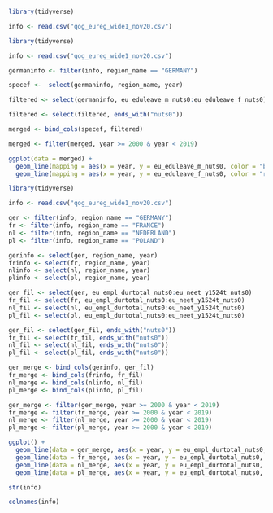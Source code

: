 ```r
library(tidyverse)
```

```r
info <- read.csv("qog_eureg_wide1_nov20.csv")
```

```r
library(tidyverse)

info <- read.csv("qog_eureg_wide1_nov20.csv")

germaninfo <- filter(info, region_name == "GERMANY")

specef <-  select(germaninfo, region_name, year)

filtered <- select(germaninfo, eu_eduleave_m_nuts0:eu_eduleave_f_nuts0)

filtered <- select(filtered, ends_with("nuts0"))

merged <- bind_cols(specef, filtered)

merged <- filter(merged, year >= 2000 & year < 2019)

ggplot(data = merged) +
  geom_line(mapping = aes(x = year, y = eu_eduleave_m_nuts0, color = "blue")) +
  geom_line(mapping = aes(x = year, y = eu_eduleave_f_nuts0, color = "red"))
```

```r
library(tidyverse)

info <- read.csv("qog_eureg_wide1_nov20.csv")

ger <- filter(info, region_name == "GERMANY")
fr <- filter(info, region_name == "FRANCE")
nl <- filter(info, region_name == "NEDERLAND")
pl <- filter(info, region_name == "POLAND")

gerinfo <- select(ger, region_name, year)
frinfo <- select(fr, region_name, year)
nlinfo <- select(nl, region_name, year)
plinfo <- select(pl, region_name, year)

ger_fil <- select(ger, eu_empl_durtotal_nuts0:eu_neet_y1524t_nuts0)
fr_fil <- select(fr, eu_empl_durtotal_nuts0:eu_neet_y1524t_nuts0)
nl_fil <- select(nl, eu_empl_durtotal_nuts0:eu_neet_y1524t_nuts0)
pl_fil <- select(pl, eu_empl_durtotal_nuts0:eu_neet_y1524t_nuts0)

ger_fil <- select(ger_fil, ends_with("nuts0"))
fr_fil <- select(fr_fil, ends_with("nuts0"))
nl_fil <- select(nl_fil, ends_with("nuts0"))
pl_fil <- select(pl_fil, ends_with("nuts0"))

ger_merge <- bind_cols(gerinfo, ger_fil)
fr_merge <- bind_cols(frinfo, fr_fil)
nl_merge <- bind_cols(nlinfo, nl_fil)
pl_merge <- bind_cols(plinfo, pl_fil)

ger_merge <- filter(ger_merge, year >= 2000 & year < 2019)
fr_merge <- filter(fr_merge, year >= 2000 & year < 2019)
nl_merge <- filter(nl_merge, year >= 2000 & year < 2019)
pl_merge <- filter(pl_merge, year >= 2000 & year < 2019)

ggplot() +
  geom_line(data = ger_merge, aes(x = year, y = eu_empl_durtotal_nuts0, color = "black"))
  geom_line(data = fr_merge, aes(x = year, y = eu_empl_durtotal_nuts0, color = "blue"))
  geom_line(data = nl_merge, aes(x = year, y = eu_empl_durtotal_nuts0, color = "orange"))
  geom_line(data = pl_merge, aes(x = year, y = eu_empl_durtotal_nuts0, color = "red"))
```

```r
str(info)
```

```r
colnames(info)
```

```r

```

